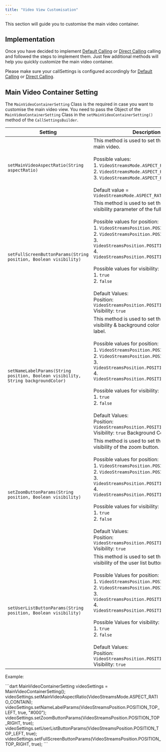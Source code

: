 ```yaml
---
title: "Video View Customisation"
---
```




This section will guide you to customise the main video container.

## Implementation

Once you have decided to implement [Default Calling](/docs/sdk/flutter/default-call) or [Direct Calling](/docs/sdk/flutter/direct-call) calling and followed the steps to implement them. Just few additional methods will help you quickly customize the main video container.

Please make sure your callSettings is configured accordingly for [Default Calling](/docs/sdk/flutter/default-call) or [Direct Calling](/docs/sdk/flutter/direct-call).

## Main Video Container Setting

The `MainVideoContainerSetting` Class is the required in case you want to customise the main video view. You need to pass the Object of the `MainVideoContainerSetting` Class in the `setMainVideoContainerSetting()` method of the `CallSettingsBuilder`.

| Setting                                                                           | Description                                                                                                                                                                                                                                                                                                                                                                                                                                                                                |
| --------------------------------------------------------------------------------- | ------------------------------------------------------------------------------------------------------------------------------------------------------------------------------------------------------------------------------------------------------------------------------------------------------------------------------------------------------------------------------------------------------------------------------------------------------------------------------------------ |
| `setMainVideoAspectRatio(String aspectRatio)`                                     | This method is used to set the aspect ratio of main video. <br /><br />Possible values: <br />1. `VideoStreamsMode.ASPECT_RATIO_CONTAIN` <br />2. `VideoStreamsMode.ASPECT_RATIO_COVER` <br />3. `VideoStreamsMode.ASPECT_RATIO_DEFAULT` <br /><br />Default value = `VideoStreamsMode.ASPECT_RATIO_DEFAULT`                                                                                                                                                                                                                         |
| `setFullScreenButtonParams(String position, Boolean visibility)`                  | This method is used to set the position & visibility parameter of the full screen button. <br /><br />Possible values for position: <br />1. `VideoStreamsPosition.POSITION_TOP_RIGHT` <br />2. `VideoStreamsPosition.POSITION_TOP_LEFT` <br />3. `VideoStreamsPosition.POSITION_BOTTOM_RIGHT` <br />4. `VideoStreamsPosition.POSITION_BOTTOM_LEFT` <br /><br />Possible values for visibility: <br />1. `true` <br />2. `false` <br /><br />Default Values: <br />Position: `VideoStreamsPosition.POSITION_BOTTOM_RIGHT` <br />Visibility: `true`                             |
| `setNameLabelParams(String position, Boolean visibility, String backgroundColor)` | This method is used to set the position, visibility & background color of the name label. <br /><br />Possible values for position: <br />1. `VideoStreamsPosition.POSITION_TOP_RIGHT` <br />2. `VideoStreamsPosition.POSITION_TOP_LEFT` <br />3. `VideoStreamsPosition.POSITION_BOTTOM_RIGHT` <br />4. `VideoStreamsPosition.POSITION_BOTTOM_LEFT` <br /><br />Possible values for visibility: <br />1. `true` <br />2. `false` <br /><br />Default Values: <br />Position: `VideoStreamsPosition.POSITION_BOTTOM_LEFT` <br />Visibility: `true` Background Colour: `#333333` |
| `setZoomButtonParams(String position, Boolean visibility)`                        | This method is used to set the position, visibility of the zoom button. <br /><br />Possible values for position: <br />1. `VideoStreamsPosition.POSITION_TOP_RIGHT` <br />2. `VideoStreamsPosition.POSITION_TOP_LEFT` <br />3. `VideoStreamsPosition.POSITION_BOTTOM_RIGHT` <br />4. `VideoStreamsPosition.POSITION_BOTTOM_LEFT` <br /><br />Possible values for visibility: <br />1. `true` <br />2. `false` <br /><br />Default Values: <br />Position: `VideoStreamsPosition.POSITION_BOTTOM_RIGHT` <br />Visibility: `true`                                               |
| `setUserListButtonParams(String position, Boolean visibility)`                    | This method is used to set the position, visibility of the user list button. <br /><br />Possible Values for position: <br />1. `VideoStreamsPosition.POSITION_TOP_RIGHT` <br />2. `VideoStreamsPosition.POSITION_TOP_LEFT` <br />3. `VideoStreamsPosition.POSITION_BOTTOM_RIGHT` <br />4. `VideoStreamsPosition.POSITION_BOTTOM_LEFT` <br /><br />Possible Values for visibility: <br />1. `true` <br />2. `false` <br /><br />Default Values: <br />Position: `VideoStreamsPosition.POSITION_BOTTOM_RIGHT` <br />Visibility: `true`                                          |

Example:

<Tabs>
<Tab title="Dart">
```dart
MainVideoContainerSetting videoSettings = MainVideoContainerSetting();
videoSettings.setMainVideoAspectRatio(VideoStreamsMode.ASPECT_RATIO_CONTAIN);
videoSettings.setNameLabelParams(VideoStreamsPosition.POSITION_TOP_LEFT, true, "#000");
videoSettings.setZoomButtonParams(VideoStreamsPosition.POSITION_TOP_RIGHT, true);
videoSettings.setUserListButtonParams(VideoStreamsPosition.POSITION_TOP_LEFT, true);
videoSettings.setFullScreenButtonParams(VideoStreamsPosition.POSITION_TOP_RIGHT, true);
```

</Tab>

</Tabs>
